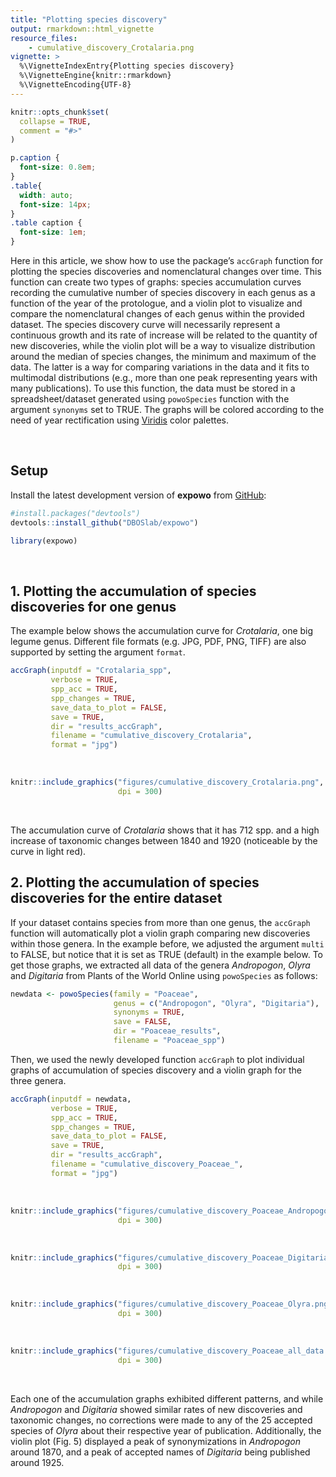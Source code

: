 ```yaml
---
title: "Plotting species discovery"
output: rmarkdown::html_vignette
resource_files:
    - cumulative_discovery_Crotalaria.png
vignette: >
  %\VignetteIndexEntry{Plotting species discovery}
  %\VignetteEngine{knitr::rmarkdown}
  %\VignetteEncoding{UTF-8}
---
```


```r
knitr::opts_chunk$set(
  collapse = TRUE,
  comment = "#>"
)
```

```css
p.caption {
  font-size: 0.8em;
}
.table{
  width: auto;
  font-size: 14px;
}
.table caption {
  font-size: 1em;
}
```

Here in this article, we show how to use the package's `accGraph` function
for plotting the species discoveries and nomenclatural changes over time. This function can create two types of graphs: species accumulation curves recording the cumulative number of species discovery in each genus as a function of the year of the protologue, and a violin plot to visualize and compare the nomenclatural changes of each genus within the provided dataset. The species discovery curve will necessarily represent a continuous growth and its rate of increase will be related to the quantity of new discoveries, while the violin plot will be a way to visualize distribution around the median of species changes, the minimum and maximum of the data. The latter is a way for comparing variations in the data and it fits to multimodal distributions (e.g., more than one peak representing years with many publications). To use this function, the data must be stored in a spreadsheet/dataset generated using `powoSpecies` function with the argument `synonyms` set to TRUE. The graphs will be colored according to the need of year rectification using [Viridis](https://CRAN.R-project.org/package=viridis) color palettes.\

\

## Setup

Install the latest development version of __expowo__ from 
[GitHub](https://github.com/):

``` r
#install.packages("devtools")
devtools::install_github("DBOSlab/expowo")
```
```r
library(expowo)
```

\

## 1. Plotting the accumulation of species discoveries for one genus
The example below shows the accumulation curve for _Crotalaria_, one big legume genus.
Different file formats (e.g. JPG, PDF, PNG, TIFF) are also supported by setting 
the argument `format`.\ 

```r
accGraph(inputdf = "Crotalaria_spp",
         verbose = TRUE,
         spp_acc = TRUE,
         spp_changes = TRUE,
         save_data_to_plot = FALSE,
         save = TRUE,
         dir = "results_accGraph",
         filename = "cumulative_discovery_Crotalaria",
         format = "jpg")

```

\
```r
knitr::include_graphics("figures/cumulative_discovery_Crotalaria.png", 
                        dpi = 300)
```

\

The accumulation curve of _Crotalaria_ shows that it has 712 spp. and a high increase of taxonomic changes between 1840 and 1920 (noticeable by the curve in light red).

## 2. Plotting the accumulation of species discoveries for the entire dataset
If your dataset contains species from more than one genus, the `accGraph` function will
automatically plot a violin graph comparing new discoveries within those genera. In the example before, we adjusted the argument `multi` to FALSE, but notice that it is set as TRUE (default) in the example below. To get those graphs, we extracted
all data of the genera _Andropogon_, _Olyra_ and _Digitaria_ from Plants of the World Online using `powoSpecies` as follows:

```r
newdata <- powoSpecies(family = "Poaceae",
                       genus = c("Andropogon", "Olyra", "Digitaria"),
                       synonyms = TRUE,
                       save = FALSE,
                       dir = "Poaceae_results",
                       filename = "Poaceae_spp")
```

Then, we used the newly developed function `accGraph` to plot individual graphs of 
accumulation of species discovery and a violin graph for the three genera. 

```r
accGraph(inputdf = newdata,
         verbose = TRUE,
         spp_acc = TRUE,
         spp_changes = TRUE,
         save_data_to_plot = FALSE,
         save = TRUE,
         dir = "results_accGraph",
         filename = "cumulative_discovery_Poaceae_",
         format = "jpg")
```
\
```r
knitr::include_graphics("figures/cumulative_discovery_Poaceae_Andropogon.png", 
                        dpi = 300)
```
\
```r
knitr::include_graphics("figures/cumulative_discovery_Poaceae_Digitaria.png", 
                        dpi = 300)
```
\
```r
knitr::include_graphics("figures/cumulative_discovery_Poaceae_Olyra.png", 
                        dpi = 300)
```
\
```r
knitr::include_graphics("figures/cumulative_discovery_Poaceae_all_data.png", 
                        dpi = 300)
```
\

Each one of the accumulation graphs exhibited different patterns, and while _Andropogon_ and _Digitaria_ showed similar rates of new discoveries and taxonomic changes, no corrections were made to any of the 25 accepted species of _Olyra_ about their respective year of publication. Additionally, the violin plot (Fig. 5) displayed a peak of synonymizations in _Andropogon_ around 1870, and a peak of accepted names of _Digitaria_ being published around 1925.
\

